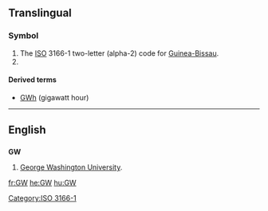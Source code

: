 {{also|.gw}}
==Translingual==
===Symbol===
{{infl|mul|symbol}}
# The [[ISO]] 3166-1 two-letter (alpha-2) code for [[Guinea-Bissau]].
# {{SI-unit-abb|giga|watt|[[power]]}}

====Derived terms====
* [[GWh]] (gigawatt hour)

[[Category:ISO 3166-1]]
----

==English==

==={{abbreviation}}===
'''GW'''

# [[w:George Washington University|George Washington University]].

[[fr:GW]]
[[he:GW]]
[[hu:GW]]